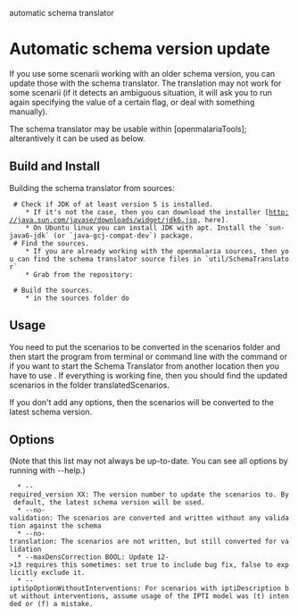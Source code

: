 automatic schema translator

= Automatic schema version update =

If you use some scenarii working with an older schema version, you can update those with the schema translator. The translation may not work for some scenarii (if it detects an ambiguous situation, it will ask you to run again specifying the value of a certain flag, or deal with something manually).

The schema translator may be usable within [openmalariaTools]; alterantively it can be used as below.

== Build and Install ==
  
Building the schema translator from sources:

  # Check if JDK of at least version 5 is installed. 
     * If it's not the case, then you can download the installer [http://java.sun.com/javase/downloads/widget/jdk6.jsp, here]. 
     * On Ubuntu linux you can install JDK with apt. Install the `sun-java6-jdk` (or `java-gcj-compat-dev`) package.
  # Find the sources. 
     * If you are already working with the openmalaria sources, then you can find the schema translator source files in `util/SchemaTranslator`
     * Grab from the repository:
     {{{svn checkout http://openmalaria.googlecode.com/svn/trunk/util/SchemaTranslator SchemaTranslator}}}
  # Build the sources.
     * in the sources folder do {{{javac SchemaTranslator.java}}}

== Usage ==

You need to put the scenarios to be converted in the scenarios folder and then start the program from terminal or command line with the command {{{java SchemaTranslator}}} or if you want to start the Schema Translator from another location then you have to use {{{java -classpath path_to_schematranslator_folder SchemaTranslator}}}. If everything is working fine, then you should find the updated scenarios in the folder translatedScenarios.

If you don't add any options, then the scenarios will be converted to the latest schema version.

== Options ==

(Note that this list may not always be up-to-date. You can see all options by running with --help.)

   * --required_version XX: The version number to update the scenarios to. By default, the latest schema version will be used.
   * --no-validation: The scenarios are converted and written without any validation against the schema
   * --no-translation: The scenarios are not written, but still converted for validation
   * --maxDensCorrection BOOL: Update 12->13 requires this sometimes: set true to include bug fix, false to explicitly exclude it.
   * --iptiSpOptionWithoutInterventions: For scenarios with iptiDescription but without interventions, assume usage of the IPTI model was (t) intended or (f) a mistake.

 